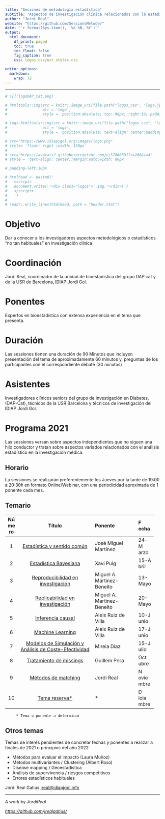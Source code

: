 ```yaml
---
title: "Sesiones de metodología estadística"
subtitle: "Aspectos de investigación clínica relacionados con la estadística"
author: "Jordi Real"
website: "https://github.com/SessionsMetode/"
date: "`r format(Sys.time(), '%d %B, %Y')`"
output:
  html_document:
    df_print: paged
    toc: true
    toc_float: false
    fig_caption: true
    css: logos_css/usr_styles.css
    
editor_options: 
  markdown: 
    wrap: 72
---
```


```{=html}
<script>
   $(document).ready(function() {
     $head = $('#header');
     $head.prepend('<img src=\"https://www.idiapjgol.org/images/logo.png\" style=\"float: right ;width: 100px;\"/>')
     $head.prepend('<img src=\"logos_css/logoLilly.png" style=\"text-align: center;margin:auto;width: 80px;\"/>')
     $head.prepend('<img src=\"logos_css/logo.jpg" style=\"text-align: left;margin:auto;width: 100px;\"/>')
     
     <!-- $head.prepend('<img src=\"https://avatars2.githubusercontent.com/u/57066591?s=200&v=4\" style=\"text-align: center;margin:auto;width: 80px;\"/>') -->
   });
</script>
```

------------------------------------------------------------------------

```r
# ![](logoDAP_Cat.png)

# htmltools::img(src = knitr::image_uri(file.path("logos_css", "logo.jpg")), 
#                alt = 'logo', 
#                style = 'position:absolute; top:-90px; right:1%; padding:5px;')

# img<-htmltools::img(src = knitr::image_uri(file.path("logos_css", "logo.jpg")), 
#                alt = 'logo', 
#                style = 'position:absolute; text-align: center;padding-right:150px;width: 185px;padding:10px;')

# src="https://www.idiapjgol.org/images/logo.png" 
# style= 'float: right ;width: 130px'
# 
# src="https://avatars2.githubusercontent.com/u/57066591?s=200&v=4"
# style = 'text-align: center;;margin:auto;width: 80px'

# padding-left:30px

# htmlhead <- paste0('
#   <script>
#   document.write(\'<div class="logos">',img,'</div>\')
#   </script>
#   ')
# 
# readr::write_lines(htmlhead, path = "header.html")

```

# Objetivo

Dar a conocer a los investigadores aspectos metodológicos o estadísticos
"no tan habituales" en investigación clínica

# Coordinación

Jordi Real, coordinador de la unidad de bioestadística del grupo DAP.cat
y de la USR de Barcelona, IDIAP Jordi Gol.

# Ponentes

Expertos en bioestadística con extensa experiencia en el tema que
presenta.

# Duración

Las sessiones tienen una duración de 90 Minutos que incluyen
presentación del tema de aproximadamente 60 minutos y, preguntas de los
participantes con el correspondiente debate (30 minutos)

# Asistentes

Investigadores clínicos seniors del grupo de investigación en Diabetes,
(DAP-Cat), técnicos de la USR Barcelona y técnicos de investigación del
IDIAP Jordi Gol.

# Programa 2021

Las sessiones versan sobre aspectos independientes que no siguen una
hilo conductor y tratan sobre aspectos variados relacionados con el
análisis estadístico en la investigación médica.

## Horario

La sessiones se realizarán preferentemente los Jueves por la tarde de
19:00 a 20:30h en formato Online/Webinar, con una periodicidad
aproximada de 1 ponente cada mes.

## Temario

+----+-----------------------------------+--------------------+------+
| Nú | Título                            | Ponente            | F    |
| me |                                   |                    | echa |
| ro |                                   |                    |      |
+:==:+:=================================:+:===================+:=====+
| 1  | [Estadística y sentido            | José Miguel        | 24-M |
|    | común](https://githu              | Martínez           | arzo |
|    | b.com/jrealgatius/SessionsMetode) |                    |      |
+----+-----------------------------------+--------------------+------+
| 2  | [Estadística                      | Xavi Puig          | 15-A |
|    | Bayesiana](https://githu          |                    | bril |
|    | b.com/jrealgatius/SessionsMetode) |                    |      |
+----+-----------------------------------+--------------------+------+
| 3  | [Reproducibilidad en              | Miguel A.          | 13-  |
|    | investigación](https://githu      | Martinez-Beneito   | Mayo |
|    | b.com/jrealgatius/SessionsMetode) |                    |      |
+----+-----------------------------------+--------------------+------+
| 4  | [Replicabilidad en                | Miguel A.          | 20-  |
|    | investigación](https://githu      | Martinez-Beneito   | Mayo |
|    | b.com/jrealgatius/SessionsMetode) |                    |      |
+----+-----------------------------------+--------------------+------+
| 5  | [Inferencia                       | Aleix Ruiz de      | 10-J |
|    | causal](https://githu             | Villa              | unio |
|    | b.com/jrealgatius/SessionsMetode) |                    |      |
+----+-----------------------------------+--------------------+------+
| 6  | [Machine                          | Aleix Ruiz de      | 17-J |
|    | Learning](https://githu           | Villa              | unio |
|    | b.com/jrealgatius/SessionsMetode) |                    |      |
+----+-----------------------------------+--------------------+------+
| 7  | [Modelos de Simulación y Análisis | Mireia Diaz        | 15-J |
|    | de                                |                    | ulio |
|    | Coste-Efectividad](https://githu  |                    |      |
|    | b.com/jrealgatius/SessionsMetode) |                    |      |
+----+-----------------------------------+--------------------+------+
| 8  | [Tratamiento de                   | Guillem Pera       | Oct  |
|    | missings](https://githu           |                    | ubre |
|    | b.com/jrealgatius/SessionsMetode) |                    |      |
+----+-----------------------------------+--------------------+------+
| 9  | [Métodos de                       | Jordi Real         | N    |
|    | matching](https://githu           |                    | ovie |
|    | b.com/jrealgatius/SessionsMetode) |                    | mbre |
+----+-----------------------------------+--------------------+------+
| 10 | [Tema                             | \*                 | D    |
|    | reserva\*](https://githu          |                    | icie |
|    | b.com/jrealgatius/SessionsMetode) |                    | mbre |
+----+-----------------------------------+--------------------+------+

         * Tema o ponente a determinar  

## Otros temas

Temas de interés pendientes de concretar fechas y ponentes a realizar a
finales de 2021 o principios del año 2022

-   Métodos para evaluar el impacto (Laura Muñoz)
-   Métodos multivariantes / Clustering (Albert Roso)
-   Disease mapping / Geoestadística
-   Análisis de supervivencia / riesgos competitivos
-   Errores estadísticos habituales

Jordi Real Gatius
[jreal\@idiapjgol.info](mailto:jreal@idiapjgol.info){.email}

<hr />

<p style="text-align: center;">

A work by $Jordi Real$ </a>

</p>

<p style="text-align: center;">

<em><https://github.com/jrealgatius/></em>

</p>
